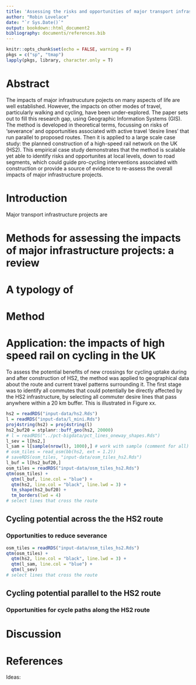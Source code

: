 ```yaml
---
title: 'Assessing the risks and opportunities of major transport infrastructure projects for active travel: a geographical approach'
author: "Robin Lovelace"
date: "`r Sys.Date()`"
output: bookdown::html_document2
bibliography: documents/references.bib
---
```


```r
knitr::opts_chunk$set(echo = FALSE, warning = F)
pkgs = c("sp", "tmap")
lapply(pkgs, library, character.only = T)
```

# Abstract {-}

The impacts of major infrastrucuture pojects on many aspects of life are well established. However, the impacts on other modes of travel, particularly walking and cycling, have been under-explored. The paper sets out to fill this research gap, using Geographic Information Systems (GIS). The method is developed in theoretical terms, focussing on risks of 'severance' and opportunities associated with active travel 'desire lines' that run parallel to proposed routes. Then it is applied to a large scale case study: the planned construction of a high-speed rail network on the UK (HS2). This empirical case study demonstrates that the method is scalable yet able to identify risks and opportunites at local levels, down to road segments, which could guide pro-cycling interventions associated with construction or provide a source of evidence to re-assess the overall impacts of major infrastructure projects.

# Introduction

Major transport infrastructure projects are 

# Methods for assessing the impacts of major infrastructure projects: a review



# A typology of 

# Method

# Application: the impacts of high speed rail on cycling in the UK

To assess the potential benefits of new crossings for cycling uptake during and after construction of HS2, the method was applied to geographical data about the route and current travel patterns surrounding it. The first stage was to identify all commutes that could potentially be directly affected by the HS2 infrastructure, by selecting all commuter desire lines that pass anywhere within a 20 km buffer. This is illustrated in Figure xx.

```r
hs2 = readRDS("input-data/hs2.Rds")
l = readRDS("input-data/l_mini.Rds")
proj4string(hs2) = proj4string(l)
hs2_buf20 = stplanr::buff_geo(hs2, 20000)
# l = readRDS("../pct-bigdata/pct_lines_oneway_shapes.Rds")
l_sev = l[hs2,]
l_sam = l[sample(nrow(l), 1000),] # work with sample (comment for all)
# osm_tiles = read_osm(bb(hs2, ext = 1.2))
# saveRDS(osm_tiles, "input-data/osm_tiles_hs2.Rds")
l_buf = l[hs2_buf20,]
osm_tiles = readRDS("input-data/osm_tiles_hs2.Rds")
qtm(osm_tiles) +
  qtm(l_buf, line.col = "blue") +
  qtm(hs2, line.col = "black", line.lwd = 3) +
  tm_shape(hs2_buf20) +
  tm_borders(lwd = 4)
# select lines that cross the route

```

## Cycling potential across the the HS2 route

### Opportunities to reduce severance


```r

osm_tiles = readRDS("input-data/osm_tiles_hs2.Rds")
qtm(osm_tiles) +
  qtm(hs2, line.col = "black", line.lwd = 3) +
  qtm(l_sam, line.col = "blue") +
  qtm(l_sev)
# select lines that cross the route
```

## Cycling potential parallel to the HS2 route

### Opportunities for cycle paths along the HS2 route


# Discussion

# References

Ideas:
<!-- Use a regression mode of distance to transport infrastructure to estimate deterrant of motorways - and therefore how it could be mitigated. Outliers with high cycling relative to road proximity could show how to mitigat negative impact. -->